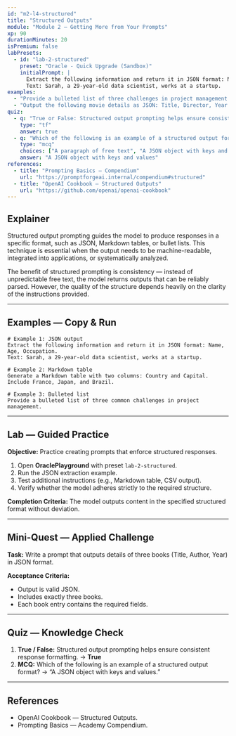 ```yaml
---
id: "m2-l4-structured"
title: "Structured Outputs"
module: "Module 2 — Getting More from Your Prompts"
xp: 90
durationMinutes: 20
isPremium: false
labPresets:
  - id: "lab-2-structured"
    preset: "Oracle - Quick Upgrade (Sandbox)"
    initialPrompt: |
      Extract the following information and return it in JSON format: Name, Age, and Occupation.
      Text: Sarah, a 29-year-old data scientist, works at a startup.
examples:
  - "Provide a bulleted list of three challenges in project management."
  - "Output the following movie details as JSON: Title, Director, Year."
quiz:
  - q: "True or False: Structured output prompting helps ensure consistent response formatting."
    type: "tf"
    answer: true
  - q: "Which of the following is an example of a structured output format?"
    type: "mcq"
    choices: ["A paragraph of free text", "A JSON object with keys and values", "A casual conversation", "A poem"]
    answer: "A JSON object with keys and values"
references:
  - title: "Prompting Basics — Compendium"
    url: "https://promptforgeai.internal/compendium#structured"
  - title: "OpenAI Cookbook — Structured Outputs"
    url: "https://github.com/openai/openai-cookbook"
---
```


<LessonHeader title="Structured Outputs" xp={90} duration={20} belt="Blue" />

## Explainer

Structured output prompting guides the model to produce responses in a specific format, such as JSON, Markdown tables, or bullet lists. This technique is essential when the output needs to be machine-readable, integrated into applications, or systematically analyzed.

The benefit of structured prompting is consistency — instead of unpredictable free text, the model returns outputs that can be reliably parsed. However, the quality of the structure depends heavily on the clarity of the instructions provided.

---

## Examples — Copy & Run

```text
# Example 1: JSON output
Extract the following information and return it in JSON format: Name, Age, Occupation.
Text: Sarah, a 29-year-old data scientist, works at a startup.

# Example 2: Markdown table
Generate a Markdown table with two columns: Country and Capital. Include France, Japan, and Brazil.

# Example 3: Bulleted list
Provide a bulleted list of three common challenges in project management.
```

---

## Lab — Guided Practice

**Objective:** Practice creating prompts that enforce structured responses.

1. Open **OraclePlayground** with preset `lab-2-structured`.
2. Run the JSON extraction example.
3. Test additional instructions (e.g., Markdown table, CSV output).
4. Verify whether the model adheres strictly to the required structure.

**Completion Criteria:** The model outputs content in the specified structured format without deviation.

---

## Mini-Quest — Applied Challenge

**Task:** Write a prompt that outputs details of three books (Title, Author, Year) in JSON format.

**Acceptance Criteria:**
- Output is valid JSON.
- Includes exactly three books.
- Each book entry contains the required fields.

---

## Quiz — Knowledge Check

1. **True / False:** Structured output prompting helps ensure consistent response formatting. → **True**
2. **MCQ:** Which of the following is an example of a structured output format? → “A JSON object with keys and values.”

---

## References

- OpenAI Cookbook — Structured Outputs.  
- Prompting Basics — Academy Compendium.
